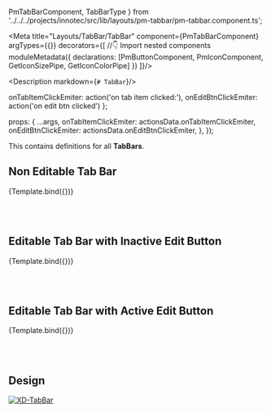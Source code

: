   PmTabBarComponent,
  TabBarType
} from '../../../projects/innotec/src/lib/layouts/pm-tabbar/pm-tabbar.component.ts';

<Meta title="Layouts/TabBar/TabBar" component={PmTabBarComponent} argTypes={{}} decorators={[
  //👇 Import nested components
  moduleMetadata({
    declarations: [PmButtonComponent, PmIconComponent, GetIconSizePipe, GetIconColorPipe]
  })
]}/>

<Description markdown={`# TabBar`}/>

  onTabItemClickEmiter: action('on tab item clicked:'),
  onEditBtnClickEmiter: action('on edit btn clicked')
};

  props: {
    ...args,
    onTabItemClickEmiter: actionsData.onTabItemClickEmiter,
    onEditBtnClickEmiter: actionsData.onEditBtnClickEmiter,
  },
});

This contains definitions for all **TabBars**.

## Non Editable Tab Bar

<Canvas withToolbar isColumn>
  <Story name="Non Editable Tab Bar" args={{
      ...TabData,
    }}>
    {Template.bind({})}
  </Story>
</Canvas>

<br/><br/>

## Editable Tab Bar with Inactive Edit Button

<Canvas withToolbar isColumn>
  <Story name="Editable Tab Bar Inactive Edit Button" args={{
      ...TabData,
      type: TabBarType.EDITABLE,
    }}>
    {Template.bind({})}
  </Story>
</Canvas>

<br/><br/>

## Editable Tab Bar with Active Edit Button

<Canvas withToolbar isColumn>
  <Story name="Editable Tab Bar Active Edit Button" args={{
      ...TabData,
      type: TabBarType.EDITABLE,
      activeEditBtn: true
    }}>
    {Template.bind({})}
  </Story>
</Canvas>

<br/><br/>

## Design


[![XD-TabBar](https://img.shields.io/badge/-TabBar-%235c5c5c?logo=adobexd&labelColor=450034)](https://xd.adobe.com/view/aec6f38b-76a2-4b58-b371-63fac4c7e2fe-fb95/screen/f4d8d6a8-8a5c-4252-b47e-3940f9b091d0/specs/)
